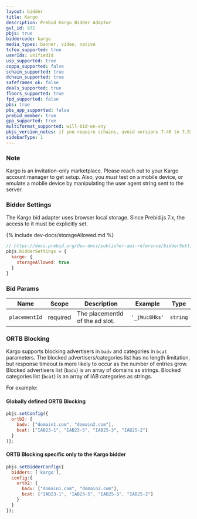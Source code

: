 ```yaml
---
layout: bidder
title: Kargo
description: Prebid Kargo Bidder Adaptor
gvl_id: 972
pbjs: true
biddercode: kargo
media_types: banner, video, native
tcfeu_supported: true
userIds: unifiedId
usp_supported: true
coppa_supported: false
schain_supported: true
dchain_supported: true
safeframes_ok: false
deals_supported: true
floors_supported: true
fpd_supported: false
pbs: true
pbs_app_supported: false
prebid_member: true
gpp_supported: true
multiformat_supported: will-bid-on-any
pbjs_version_notes: if you require schains, avoid versions 7.46 to 7.53
sidebarType: 1
---
```


### Note

Kargo is an invitation-only marketplace.  Please reach out to your Kargo account manager to get setup.  Also, you *must* test on a mobile device, or emulate a mobile device by manipulating the user agent string sent to the server.

### Bidder Settings

The Kargo bid adapter uses browser local storage. Since Prebid.js 7.x, the access to it must be explicitly set.

{% include dev-docs/storageAllowed.md %}

```js
// https://docs.prebid.org/dev-docs/publisher-api-reference/bidderSettings.html
pbjs.bidderSettings = {
  kargo: {
    storageAllowed: true
  }
}
```

### Bid Params


| Name          | Scope    | Description | Example | Type     |
|---------------|----------|-------------|---------|----------|
| `placementId`       | required | The placementId of the ad slot. |`'_jWuc8Hks'`| `string` |

### ORTB Blocking

Kargo supports blocking advertisers in `badv` and categories in `bcat` parameters.
The blocked advertisers/categories list has no length limitation, but response timeout is more likely to occur as the number of entries grow.
Blocked advertisers list (`badv`) is an array of domains as strings.
Blocked categories list (`bcat`) is an array of IAB categories as strings.

For example:

#### Globally defined ORTB Blocking

```javascript
pbjs.setConfig({
  ortb2: {
    badv: ["domain1.com", "domain2.com"],
    bcat: ["IAB23-1", "IAB23-5", "IAB25-3", "IAB25-2"]
  }
)};
```

#### ORTB Blocking specific only to the Kargo bidder

```javascript
pbjs.setBidderConfig({
  bidders: ['kargo'],
  config:{
    ortb2: {
      badv: ["domain1.com", "domain2.com"],
      bcat: ["IAB23-1", "IAB23-5", "IAB25-3", "IAB25-2"]
    }
  }
});
```
